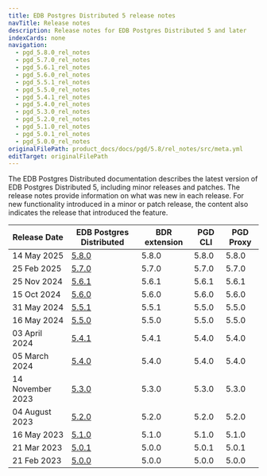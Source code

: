 ```yaml
---
title: EDB Postgres Distributed 5 release notes
navTitle: Release notes
description: Release notes for EDB Postgres Distributed 5 and later
indexCards: none
navigation:
  - pgd_5.8.0_rel_notes
  - pgd_5.7.0_rel_notes
  - pgd_5.6.1_rel_notes
  - pgd_5.6.0_rel_notes
  - pgd_5.5.1_rel_notes
  - pgd_5.5.0_rel_notes
  - pgd_5.4.1_rel_notes
  - pgd_5.4.0_rel_notes
  - pgd_5.3.0_rel_notes
  - pgd_5.2.0_rel_notes
  - pgd_5.1.0_rel_notes
  - pgd_5.0.1_rel_notes
  - pgd_5.0.0_rel_notes
originalFilePath: product_docs/docs/pgd/5.8/rel_notes/src/meta.yml
editTarget: originalFilePath
---
```



The EDB Postgres Distributed documentation describes the latest version of EDB Postgres Distributed 5, including minor releases and patches. The release notes provide information on what was new in each release. For new functionality introduced in a minor or patch release, the content also indicates the release that introduced the feature.


| Release Date | EDB Postgres Distributed | BDR extension | PGD CLI | PGD Proxy |
|---|---|---|---|---|
| 14 May 2025 | [5.8.0](./pgd_5.8.0_rel_notes) | 5.8.0 | 5.8.0 | 5.8.0 |
| 25 Feb 2025 | [5.7.0](./pgd_5.7.0_rel_notes) | 5.7.0 | 5.7.0 | 5.7.0 |
| 25 Nov 2024 | [5.6.1](./pgd_5.6.1_rel_notes) | 5.6.1 | 5.6.1 | 5.6.1 |
| 15 Oct 2024 | [5.6.0](./pgd_5.6.0_rel_notes) | 5.6.0 | 5.6.0 | 5.6.0 |
| 31 May 2024 | [5.5.1](./pgd_5.5.1_rel_notes) | 5.5.1 | 5.5.0 | 5.5.0 |
| 16 May 2024 | [5.5.0](./pgd_5.5.0_rel_notes) | 5.5.0 | 5.5.0 | 5.5.0 |
| 03 April 2024 | [5.4.1](./pgd_5.4.1_rel_notes) | 5.4.1 | 5.4.0 | 5.4.0 |
| 05 March 2024 | [5.4.0](./pgd_5.4.0_rel_notes) | 5.4.0 | 5.4.0 | 5.4.0 |
| 14 November 2023 | [5.3.0](./pgd_5.3.0_rel_notes) | 5.3.0 | 5.3.0 | 5.3.0 |
| 04 August 2023 | [5.2.0](./pgd_5.2.0_rel_notes) | 5.2.0 | 5.2.0 | 5.2.0 |
| 16 May 2023 | [5.1.0](./pgd_5.1.0_rel_notes) | 5.1.0 | 5.1.0 | 5.1.0 |
| 21 Mar 2023 | [5.0.1](./pgd_5.0.1_rel_notes) | 5.0.0 | 5.0.1 | 5.0.1 |
| 21 Feb 2023 | [5.0.0](./pgd_5.0.0_rel_notes) | 5.0.0 | 5.0.0 | 5.0.0 |
